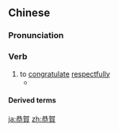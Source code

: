 {{also|恭贺}}
==Chinese==
{{zh-forms|s=恭贺}}

===Pronunciation===
{{zh-pron
|m=gōnghè
|c=gung1 ho6
|h=pfs=n:kiûng-ho/s:kiûng-fo
|mn=kiong-hō
|cat=v
}}

===Verb===
{{zh-verb}}

# to [[congratulate]] [[respectfully]]
#* {{zh-x|后妃 大 挑 禮 成。奴才 榮祿 恭賀 聖母 皇太后，恭賀 皇上。願 我 大清朝 皇嗣繁熾，江山永固。|The great ceremony for selecting empress consort and imperial concubines is over. I, Ronglu, '''humbly rejoice''' with Her Most Sacred Majesty the Empress Dowager and '''humbly rejoice''' with the Emperor! May my Great Qing Empire be blessed with successive rulers and endless splendor, and may my nation be stable forever!|ref={{w|zh:苍穹之昴 (电视剧)|The Firmament of the Pleiades}}}}

====Derived terms====
{{zh-der|恭賀新禧}}

[[ja:恭賀]]
[[zh:恭賀]]